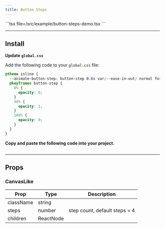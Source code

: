 ```yaml
---
title: Button Steps
---
```


<Tabs>
  <Tab value="Preview"><ComponentPreview name="button-steps-demo" /></Tab>
  <Tab value="Code">
    ```tsx file=<rootDir>/src/example/button-steps-demo.tsx
    ```
  </Tab>
</Tabs>

---

## Install

**Update `global.css`**

Add the following code to your `global.css` file:

```css
@theme inline {
  --animate-button-step: button-step 0.6s var(--ease-in-out) normal forwards;
  @keyframes button-step {
    0% {
      opacity: 0;
    }
    40% {
      opacity: 1;
    }
    100% {
      opacity: 0;
    }
  }
}
```

**Copy and paste the following code into your project.**

```tsx file=<rootDir>/src/registry/button-steps.tsx
```

---

## Props

### CanvasLike
| Prop | Type | Description |
|---|---|---|
| className | string |  |
| steps | number | step count, default steps = 4 |
| children | ReactNode | |
